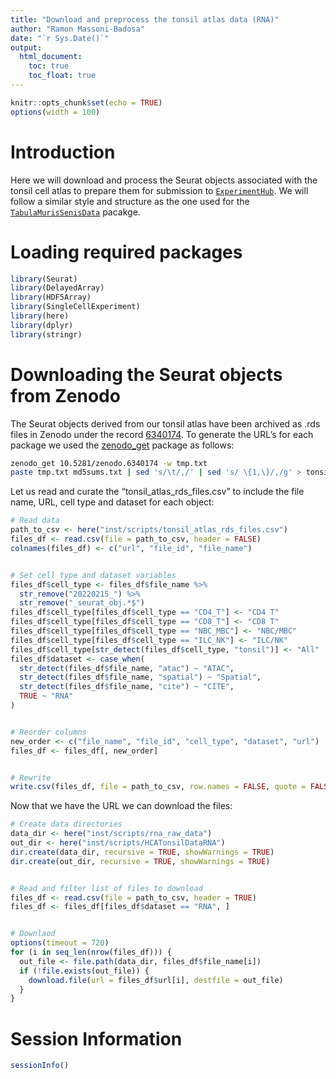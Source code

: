 ```yaml
---
title: "Download and preprocess the tonsil atlas data (RNA)"
author: "Ramon Massoni-Badosa"
date: "`r Sys.Date()`"
output:
  html_document:
    toc: true
    toc_float: true
---
```


```r
knitr::opts_chunk$set(echo = TRUE)
options(width = 100)
```


# Introduction

Here we will download and process the Seurat objects associated with the tonsil cell atlas to prepare them for submission to [`ExperimentHub`](https://bioconductor.org/packages/release/bioc/html/ExperimentHub.html). We will follow a similar style and structure as the one used for the [`TabulaMurisSenisData`](https://github.com/fmicompbio/TabulaMurisSenisData) pacakge.

# Loading required packages

```r
library(Seurat)
library(DelayedArray)
library(HDF5Array)
library(SingleCellExperiment)
library(here)
library(dplyr)
library(stringr)
```


# Downloading the Seurat objects from Zenodo

The Seurat objects derived from our tonsil atlas have been archived as .rds files in Zenodo under the record [6340174](https://zenodo.org/record/6340174). To generate the URL's for each package we used the [zenodo_get]() package as follows:

```bash
zenodo_get 10.5281/zenodo.6340174 -w tmp.txt
paste tmp.txt md5sums.txt | sed 's/\t/,/' | sed 's/ \{1,\}/,/g' > tonsil_atlas_rds_files.csv
```


Let us read and curate the "tonsil_atlas_rds_files.csv" to include the file name, URL, cell type and dataset for each object:

```r
# Read data
path_to_csv <- here("inst/scripts/tonsil_atlas_rds_files.csv")
files_df <- read.csv(file = path_to_csv, header = FALSE)
colnames(files_df) <- c("url", "file_id", "file_name")


# Set cell type and dataset variables
files_df$cell_type <- files_df$file_name %>%
  str_remove("20220215_") %>%
  str_remove("_seurat_obj.*$")
files_df$cell_type[files_df$cell_type == "CD4_T"] <- "CD4 T"
files_df$cell_type[files_df$cell_type == "CD8_T"] <- "CD8 T"
files_df$cell_type[files_df$cell_type == "NBC_MBC"] <- "NBC/MBC"
files_df$cell_type[files_df$cell_type == "ILC_NK"] <- "ILC/NK"
files_df$cell_type[str_detect(files_df$cell_type, "tonsil")] <- "All"
files_df$dataset <- case_when(
  str_detect(files_df$file_name, "atac") ~ "ATAC",
  str_detect(files_df$file_name, "spatial") ~ "Spatial",
  str_detect(files_df$file_name, "cite") ~ "CITE",
  TRUE ~ "RNA"
)


# Reorder columns
new_order <- c("file_name", "file_id", "cell_type", "dataset", "url")
files_df <- files_df[, new_order]


# Rewrite
write.csv(files_df, file = path_to_csv, row.names = FALSE, quote = FALSE)
```


Now that we have the URL we can download the files:

```r
# Create data directories
data_dir <- here("inst/scripts/rna_raw_data")
out_dir <- here("inst/scripts/HCATonsilDataRNA")
dir.create(data_dir, recursive = TRUE, showWarnings = TRUE)
dir.create(out_dir, recursive = TRUE, showWarnings = TRUE)


# Read and filter list of files to download
files_df <- read.csv(file = path_to_csv, header = TRUE)
files_df <- files_df[files_df$dataset == "RNA", ]


# Downlaod
options(timeout = 720)
for (i in seq_len(nrow(files_df))) {
  out_file <- file.path(data_dir, files_df$file_name[i])
  if (!file.exists(out_file)) {
    download.file(url = files_df$url[i], destfile = out_file)
  }
}
```



# Session Information

```r
sessionInfo()
```

